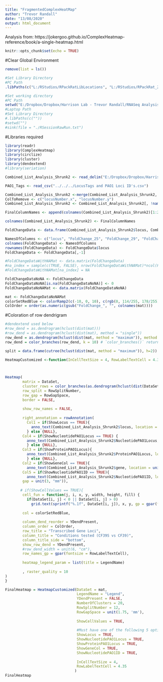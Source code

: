 ```yaml
---
title: "FragmentedComplexHeatMap"
author: "Trevor Randall"
date: "13/08/2020"
output: html_document
---
```


Analysis from: https://jokergoo.github.io/ComplexHeatmap-reference/book/a-single-heatmap.html

```r
knitr::opts_chunk$set(echo = TRUE)
```


#Clear Global Environment
```r
remove(list = ls())
```


```r
#Set Library Directory
#PC Path
.libPaths(c("L:/RStudios/RPackRatLibLocations", "L:/RStudios/RPackRat_2019_04_DESEQLibs"))

#Set working directory
#PC Path
setwd("E:/Dropbox/Dropbox/Harrison Lab - Trevor Randall/RNASeq Analysis/RNASeqAnlyPkrat_2020_03/CF39vsCF39S/Pure Temperature Analysis Comparisons/Small ComplexHeatmaps")
#Laptop Path
#Set Library Directory
#.libPaths(c(""))
#setwd("")
#sink(file = "./RSessionRawRun.txt") 
``` 


#Libraries required
```r
library(readr)
library(ComplexHeatmap)
library(circlize)
library(cluster)
library(dendextend)
#library(seriation)
```



```r
Combined_List_Analysis_Shrunk2 <- read_delim("E:/Dropbox/Dropbox/Harrison Lab - Trevor Randall/RNASeq Analysis/RNASeqAnlyPkrat_2020_03/CF39vsCF39S/Pure Temperature Analysis Comparisons/Combined List Analysis Shrunk2.txt", "\t", escape_double = FALSE, trim_ws = TRUE)

PAO1_Tags <- read_csv("../../../LocusTags and PAO1 Loci ID's.csv")

Combined_List_Analysis_Shrunk2 <-merge(Combined_List_Analysis_Shrunk2, PAO1_Tags, by.x = "locus", by.y = "locus", all.x = T, all.y = T)
ColToRemove <- c("locusNumber.x", "locusNumber.y")
Combined_List_Analysis_Shrunk2 <- Combined_List_Analysis_Shrunk2[, !names(Combined_List_Analysis_Shrunk2) %in% ColToRemove, drop = F]

FinalColumnNames <- append(colnames(Combined_List_Analysis_Shrunk2)[1:23], c("NucleotidePAO1Locus", "NucleotidePAO1ID", "ProteinPAO1Locus", "ProteinPAO1ID"))

colnames(Combined_List_Analysis_Shrunk2) <- FinalColumnNames

```


```r
FoldChangeData <- data.frame(Combined_List_Analysis_Shrunk2$locus, Combined_List_Analysis_Shrunk2$FoldChange_25, Combined_List_Analysis_Shrunk2$FoldChange_29, Combined_List_Analysis_Shrunk2$FoldChange_33, Combined_List_Analysis_Shrunk2$FoldChange_37, Combined_List_Analysis_Shrunk2$FoldChange_41)

NamesOfColumns <- c("locus", "FoldChange_25", "FoldChange_29", "FoldChange_33", "FoldChange_37", "FoldChange_41")
colnames(FoldChangeData) <- NamesOfColumns
rownames(FoldChangeData) <- FoldChangeData$locus
FoldChangeData <- FoldChangeData[,-1]

#FoldChangeDataWithNAMat <- data.matrix(FoldChangeData)
#na_index = sample(c(TRUE, FALSE), nrow(FoldChangeDataWithNAMat)*ncol(FoldChangeDataWithNAMat), replace = TRUE, prob = c(1, 9))
#FoldChangeDataWithNAMat[na_index] = NA

FoldChangeDataNoNA <- FoldChangeData
FoldChangeDataNoNA[is.na(FoldChangeDataNoNA)] <- 0
FoldChangeDataNoNAMat <- data.matrix(FoldChangeDataNoNA)
```

```r
mat <- FoldChangeDataNoNAMat
colorSetRedBlue <- colorRamp2(c(-10, 0, 10), c(rgb(0, 114/255, 178/255), "white", rgb(213/255, 94/255, 0))) #First color is Blue and second is Vermillion from the Nature Colorblind palette
ColOrder = order(as.numeric(gsub("FoldChange_", "", colnames(mat))))
```


#Coloration of row dendrigram
```r
#dendextend used below
#row_dend = as.dendrogram(hclust(dist(mat)))
#row_dend = as.dendrogram(hclust(dist(mat), method = "single"))
row_dend = as.dendrogram(hclust(dist(mat, method = "maximum")), method = "complete")
row_dend = color_branches(row_dend, k = 10) # `color_branches()` returns a dendrogram object

split = data.frame(cutree(hclust(dist(mat, method = "maximum")), h=2))

```

```r
HeatmapCustomized <-function(InCellTextSize = 4, RowLabelTextCell = 4.35, LegendName = "Legend", DataSet, YDendPresent = FALSE, NumberOfClusters = 20, RowSplitNumber = 12, RowGapSpace = unit(1.75, 'mm'), ShowLocus = TRUE, ShowNucleotidePAO1Locus = TRUE, ShowProteinPAO1Locus = TRUE, ShowGeneCol = TRUE, ShowNucleotidePAO1ID = TRUE, ShowCellValues = TRUE){


  
Heatmap(
        matrix = DataSet, 
        cluster_rows = color_branches(as.dendrogram(hclust(dist(DataSet, method = "canberra")), method = "complete"), k = NumberOfClusters),
        row_split = RowSplitNumber,
        row_gap = RowGapSpace,
        border = FALSE, 
        
        show_row_names = FALSE,
        
        right_annotation = rowAnnotation(
          Col1 = if(ShowLocus == TRUE){
            anno_text(Combined_List_Analysis_Shrunk2$locus, location = unit(0.5, "mm"), gp = gpar(fontsize = RowLabelTextCell))
          } else {NULL},
        Col4 = if(ShowNucleotidePAO1Locus == TRUE) {
          anno_text(Combined_List_Analysis_Shrunk2$NucleotidePAO1Locus, location = unit(0.5, "mm"), gp = gpar(fontsize = RowLabelTextCell))
          } else {NULL},
      	Col3 = if(ShowProteinPAO1Locus){
      	  anno_text(Combined_List_Analysis_Shrunk2$ProteinPAO1Locus, location = unit(0, "mm"), gp = gpar(fontsize = RowLabelTextCell))
      	  } else {NULL},
        Col2 = if(ShowGeneCol == TRUE){
          anno_text(Combined_List_Analysis_Shrunk2$gene, location = unit(0, "mm"), gp = gpar(fontsize = RowLabelTextCell))} else {NULL}, 
        Col5 = if(ShowNucleotidePAO1ID == TRUE){
          anno_text(Combined_List_Analysis_Shrunk2$NucleotidePAO1ID, location = unit(0, "mm"), gp = gpar(fontsize = RowLabelTextCell))} else {NULL},
        gap = unit(3, "mm")),
        
       # if(ShowCellValues == TRUE){
        cell_fun = function(j, i, x, y, width, height, fill) {
          if(DataSet[i, j] < 0 || DataSet[i, j] > 0)
            grid.text(sprintf("%.1f", DataSet[i, j]), x, y, gp = gpar(fontsize = InCellTextSize))},
        
        col = colorSetRedBlue,
        
        column_dend_reorder = YDendPresent, 
        column_order = ColOrder, 
        row_title = "Transcribed Gene Loci", 
        column_title = "Conditions tested (CF39S vs CF39)", 
        column_title_side = "bottom",
        show_row_dend = YDendPresent,
        #row_dend_width = unit(6, "cm"),
        row_names_gp = gpar(fontsize = RowLabelTextCell),
        
        heatmap_legend_param = list(title = LegendName)
        
        , raster_quality = 10
)
}
```


```r
FinalHeatmap = HeatmapCustomized(DataSet = mat, 
                                 LegendName = "Legend", 
                                 YDendPresent = FALSE, 
                                 NumberOfClusters = 20, 
                                 RowSplitNumber = 12,
                                 RowGapSpace = unit(1.75, 'mm'),
                                 
                                 ShowCellValues = TRUE,
                                 
                                 #Must have one of the following 5 options as true
                                 ShowLocus = TRUE, 
                                 ShowNucleotidePAO1Locus = TRUE, 
                                 ShowProteinPAO1Locus = TRUE,
                                 ShowGeneCol = TRUE, 
                                 ShowNucleotidePAO1ID = TRUE,
                                 
                                 InCellTextSize = 4,
                                 RowLabelTextCell = 4.35
                                )
FinalHeatmap
```

